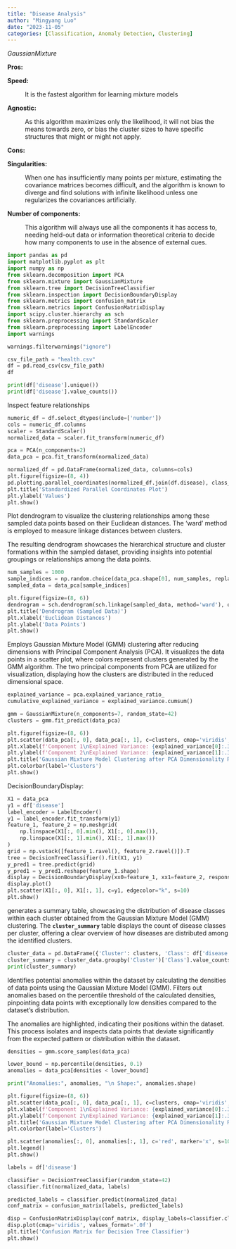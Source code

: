 ```yaml
---
title: "Disease Analysis"
author: "Mingyang Luo"
date: "2023-11-05"
categories: [Classification, Anomaly Detection, Clustering]
---
```


$Gaussian Mixture$

**Pros:**

**Speed:**

:   It is the fastest algorithm for learning mixture models

**Agnostic:**

:   As this algorithm maximizes only the likelihood, it will not bias the means towards zero, or bias the cluster sizes to have specific structures that might or might not apply.

**Cons:**

**Singularities:**

:   When one has insufficiently many points per mixture, estimating the covariance matrices becomes difficult, and the algorithm is known to diverge and find solutions with infinite likelihood unless one regularizes the covariances artificially.

**Number of components:**

:   This algorithm will always use all the components it has access to, needing held-out data or information theoretical criteria to decide how many components to use in the absence of external cues.

```python
import pandas as pd
import matplotlib.pyplot as plt
import numpy as np
from sklearn.decomposition import PCA
from sklearn.mixture import GaussianMixture
from sklearn.tree import DecisionTreeClassifier
from sklearn.inspection import DecisionBoundaryDisplay
from sklearn.metrics import confusion_matrix
from sklearn.metrics import ConfusionMatrixDisplay
import scipy.cluster.hierarchy as sch
from sklearn.preprocessing import StandardScaler
from sklearn.preprocessing import LabelEncoder
import warnings

warnings.filterwarnings("ignore")

csv_file_path = "health.csv"
df = pd.read_csv(csv_file_path)
df
```

```python
print(df['disease'].unique())
print(df['disease'].value_counts())
```

Inspect feature relationships

```python
numeric_df = df.select_dtypes(include=['number'])
cols = numeric_df.columns
scaler = StandardScaler()
normalized_data = scaler.fit_transform(numeric_df)

pca = PCA(n_components=2)
data_pca = pca.fit_transform(normalized_data)

normalized_df = pd.DataFrame(normalized_data, columns=cols)
plt.figure(figsize=(8, 4))  
pd.plotting.parallel_coordinates(normalized_df.join(df.disease), class_column='disease', colormap='hsv') 
plt.title('Standardized Parallel Coordinates Plot')
plt.ylabel('Values')
plt.show()
```

Plot dendrogram to visualize the clustering relationships among these sampled data points based on their Euclidean distances. The 'ward' method is employed to measure linkage distances between clusters.

The resulting dendrogram showcases the hierarchical structure and cluster formations within the sampled dataset, providing insights into potential groupings or relationships among the data points.

```python
num_samples = 1000 
sample_indices = np.random.choice(data_pca.shape[0], num_samples, replace=False)
sampled_data = data_pca[sample_indices]

plt.figure(figsize=(8, 6)) 
dendrogram = sch.dendrogram(sch.linkage(sampled_data, method='ward'), orientation='right')  
plt.title('Dendrogram (Sampled Data)')
plt.xlabel('Euclidean Distances')
plt.ylabel('Data Points')
plt.show()
```

Employs Gaussian Mixture Model (GMM) clustering after reducing dimensions with Principal Component Analysis (PCA). It visualizes the data points in a scatter plot, where colors represent clusters generated by the GMM algorithm. The two principal components from PCA are utilized for visualization, displaying how the clusters are distributed in the reduced dimensional space.

```python
explained_variance = pca.explained_variance_ratio_
cumulative_explained_variance = explained_variance.cumsum()

gmm = GaussianMixture(n_components=7, random_state=42)
clusters = gmm.fit_predict(data_pca)

plt.figure(figsize=(8, 6))
plt.scatter(data_pca[:, 0], data_pca[:, 1], c=clusters, cmap='viridis', alpha=0.7, s=40)
plt.xlabel(f'Component 1\nExplained Variance: {explained_variance[0]:.3f}, Cumulative Explained Variance: {cumulative_explained_variance[0]:.3f}')
plt.ylabel(f'Component 2\nExplained Variance: {explained_variance[1]:.3f}, Cumulative Explained Variance: {cumulative_explained_variance[1]:.3f}')
plt.title('Gaussian Mixture Model Clustering after PCA Dimensionality Reduction')
plt.colorbar(label='Clusters')
plt.show()
```

DecisionBoundaryDisplay:

```python
X1 = data_pca 
y1 = df['disease']
label_encoder = LabelEncoder()
y1 = label_encoder.fit_transform(y1)
feature_1, feature_2 = np.meshgrid(
    np.linspace(X1[:, 0].min(), X1[:, 0].max()),
    np.linspace(X1[:, 1].min(), X1[:, 1].max())
)
grid = np.vstack([feature_1.ravel(), feature_2.ravel()]).T
tree = DecisionTreeClassifier().fit(X1, y1)
y_pred1 = tree.predict(grid)
y_pred1 = y_pred1.reshape(feature_1.shape)
display = DecisionBoundaryDisplay(xx0=feature_1, xx1=feature_2, response=y_pred1)
display.plot()
plt.scatter(X1[:, 0], X1[:, 1], c=y1, edgecolor="k", s=10)
plt.show()
```

generates a summary table, showcasing the distribution of disease classes within each cluster obtained from the Gaussian Mixture Model (GMM) clustering. The **`cluster_summary`** table displays the count of disease classes per cluster, offering a clear overview of how diseases are distributed among the identified clusters.

```python
cluster_data = pd.DataFrame({'Cluster': clusters, 'Class': df['disease']}) 
cluster_summary = cluster_data.groupby('Cluster')['Class'].value_counts().unstack().fillna(0)
print(cluster_summary)
```

Identifies potential anomalies within the dataset by calculating the densities of data points using the Gaussian Mixture Model (GMM). Filters out anomalies based on the percentile threshold of the calculated densities, pinpointing data points with exceptionally low densities compared to the dataset's distribution.

The anomalies are highlighted, indicating their positions within the dataset. This process isolates and inspects data points that deviate significantly from the expected pattern or distribution within the dataset.

```python
densities = gmm.score_samples(data_pca)

lower_bound = np.percentile(densities, 0.1)
anomalies = data_pca[densities < lower_bound]

print("Anomalies:", anomalies, "\n Shape:", anomalies.shape) 
```

```python
plt.figure(figsize=(8, 6))
plt.scatter(data_pca[:, 0], data_pca[:, 1], c=clusters, cmap='viridis', alpha=0.7, s=40)
plt.xlabel(f'Component 1\nExplained Variance: {explained_variance[0]:.3f}, Cumulative Explained Variance: {cumulative_explained_variance[0]:.3f}')
plt.ylabel(f'Component 2\nExplained Variance: {explained_variance[1]:.3f}, Cumulative Explained Variance: {cumulative_explained_variance[1]:.3f}')
plt.title('Gaussian Mixture Model Clustering after PCA Dimensionality Reduction')
plt.colorbar(label='Clusters')

plt.scatter(anomalies[:, 0], anomalies[:, 1], c='red', marker='x', s=100, label='Anomalies')
plt.legend()
plt.show()
```

```python
labels = df['disease']

classifier = DecisionTreeClassifier(random_state=42)
classifier.fit(normalized_data, labels)

predicted_labels = classifier.predict(normalized_data)
conf_matrix = confusion_matrix(labels, predicted_labels)

disp = ConfusionMatrixDisplay(conf_matrix, display_labels=classifier.classes_)
disp.plot(cmap='viridis', values_format='.0f')
plt.title('Confusion Matrix for Decision Tree Classifier')
plt.show()
```
